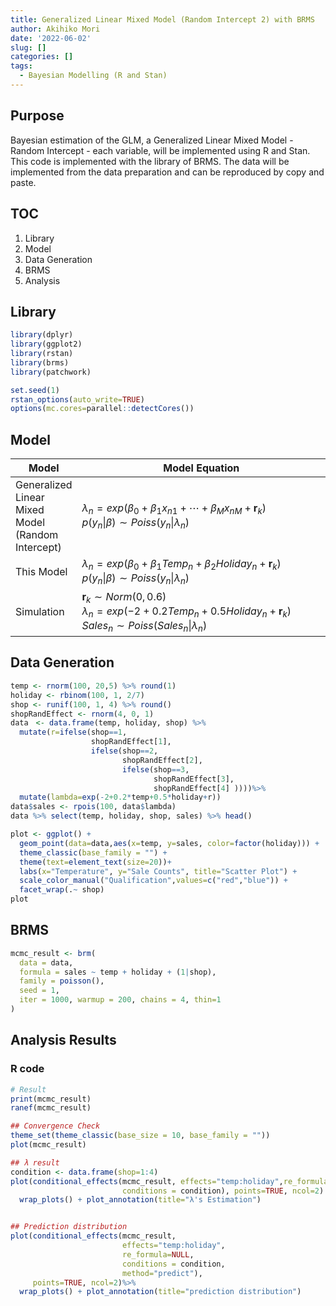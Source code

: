 ```yaml
---
title: Generalized Linear Mixed Model (Random Intercept 2) with BRMS
author: Akihiko Mori
date: '2022-06-02'
slug: []
categories: []
tags:
  - Bayesian Modelling (R and Stan)
---
```


## Purpose
Bayesian estimation of the GLM, a Generalized Linear Mixed Model - Random Intercept - each variable, will be implemented using R and Stan. This code is implemented with the library of BRMS.
The data will be implemented from the data preparation and can be reproduced by copy and paste.

## TOC
1. Library
2. Model
3. Data Generation
4. BRMS
5. Analysis

## Library
```r
library(dplyr)
library(ggplot2)
library(rstan)
library(brms)
library(patchwork)

set.seed(1)
rstan_options(auto_write=TRUE)
options(mc.cores=parallel::detectCores())
```

## Model
| Model | Model Equation |
|-------|----------------------------------|
| Generalized Linear Mixed Model (Random Intercept) | $\lambda_n=exp\left(\beta_0+\beta_1x_{n1}+\cdots +\beta_{M}x_{nM}+\textbf{r}_k\right)$ <br />$p\left(y_n | \beta\right) \sim Poiss\left(y_n|\lambda_n\right)$<br /> |
| This Model          | $\lambda_n=exp\left(\beta_0+\beta_1Temp_n+\beta_2Holiday_n+\textbf{r}_k\right)$ <br />$p\left(y_n | \beta\right) \sim Poiss\left(y_n | \lambda_n\right)$<br />   |
| Simulation          |$\textbf{r}_k \sim Norm\left(0,0.6\right)$ <br /> $\lambda_n=exp\left(-2+0.2Temp_n+0.5Holiday_n+\textbf{r}_k\right)$<br /> $Sales_n \sim Poiss\left(Sales_n | \lambda_n\right)$<br /> |

## Data Generation
```r
temp <- rnorm(100, 20,5) %>% round(1) 
holiday <- rbinom(100, 1, 2/7)
shop <- runif(100, 1, 4) %>% round()
shopRandEffect <- rnorm(4, 0, 1)
data　<- data.frame(temp, holiday, shop) %>% 
  mutate(r=ifelse(shop==1, 
                  shopRandEffect[1], 
                  ifelse(shop==2, 
                         shopRandEffect[2],
                         ifelse(shop==3,
                                shopRandEffect[3],
                                shopRandEffect[4] ))))%>%
  mutate(lambda=exp(-2+0.2*temp+0.5*holiday+r))
data$sales <- rpois(100, data$lambda)
data %>% select(temp, holiday, shop, sales) %>% head()

plot <- ggplot() +
  geom_point(data=data,aes(x=temp, y=sales, color=factor(holiday))) + 
  theme_classic(base_family = "") +
  theme(text=element_text(size=20))+
  labs(x="Temperature", y="Sale Counts", title="Scatter Plot") +
  scale_color_manual("Qualification",values=c("red","blue")) + 
  facet_wrap(.~ shop)
plot
```
## BRMS
```r
mcmc_result <- brm(
  data = data,
  formula = sales ~ temp + holiday + (1|shop),
  family = poisson(),
  seed = 1,
  iter = 1000, warmup = 200, chains = 4, thin=1
)
```
## Analysis Results
### R code
```r
# Result
print(mcmc_result)
ranef(mcmc_result)

## Convergence Check
theme_set(theme_classic(base_size = 10, base_family = ""))
plot(mcmc_result)

## λ result
condition <- data.frame(shop=1:4)
plot(conditional_effects(mcmc_result, effects="temp:holiday",re_formula=NULL,
                         conditions = condition), points=TRUE, ncol=2) %>%
  wrap_plots() + plot_annotation(title="λ's Estimation")


## Prediction distribution
plot(conditional_effects(mcmc_result, 
                         effects="temp:holiday",
                         re_formula=NULL,
                         conditions = condition, 
                         method="predict"), 
     points=TRUE, ncol=2)%>%
  wrap_plots() + plot_annotation(title="prediction distribution")
```